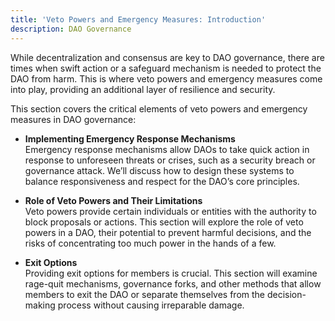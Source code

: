 ```yaml
---
title: 'Veto Powers and Emergency Measures: Introduction'
description: DAO Governance
---
```


While decentralization and consensus are key to DAO governance, there are times when swift action or a safeguard mechanism is needed to protect the DAO from harm. This is where veto powers and emergency measures come into play, providing an additional layer of resilience and security.

This section covers the critical elements of veto powers and emergency measures in DAO governance:

- **Implementing Emergency Response Mechanisms**  
  Emergency response mechanisms allow DAOs to take quick action in response to unforeseen threats or crises, such as a security breach or governance attack. We’ll discuss how to design these systems to balance responsiveness and respect for the DAO’s core principles.

- **Role of Veto Powers and Their Limitations**  
  Veto powers provide certain individuals or entities with the authority to block proposals or actions. This section will explore the role of veto powers in a DAO, their potential to prevent harmful decisions, and the risks of concentrating too much power in the hands of a few.

- **Exit Options**  
  Providing exit options for members is crucial. This section will examine rage-quit mechanisms, governance forks, and other methods that allow members to exit the DAO or separate themselves from the decision-making process without causing irreparable damage.
